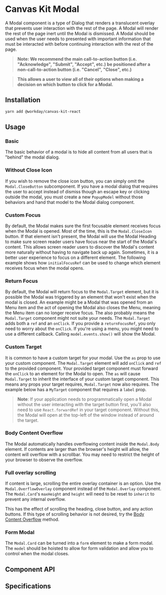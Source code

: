

<Meta of={ModalStories} />

# Canvas Kit Modal

A Modal component is a type of Dialog that renders a translucent overlay that prevents user
interaction with the rest of the page. A Modal will render the rest of the page inert until the
Modal is dismissed. A Modal should be used when the user needs to presented with important
information that must be interacted with before continuing interaction with the rest of the page.

>**Note: We recommend the main call-to-action button (i.e. "Acknowledge", "Submit", "Accept", etc.) be positioned after a non-call-to-action button (i.e. "Cancel", "Close", etc.)**

>**This allows a user to view all of their options when making a decision on which button to click for a Modal.**

## Installation

```sh
yarn add @workday/canvas-kit-react
```

## Usage

### Basic

The basic behavior of a modal is to hide all content from all users that is "behind" the modal
dialog.

<ExampleCodeBlock code={Basic} />

### Without Close Icon

If you wish to remove the close icon button, you can simply omit the `Modal.CloseButton`
subcomponent. If you have a modal dialog that requires the user to accept instead of dismiss though
an escape key or clicking outside the modal, you must create a new `PopupModel` without those
behaviors and hand that model to the Modal dialog component.

<ExampleCodeBlock code={WithoutCloseIcon} />

### Custom Focus

By default, the Modal makes sure the first focusable element receives focus when the Modal is
opened. Most of the time, this is the `Modal.CloseIcon` button. If that element isn't present, the
Modal will use the Modal Heading to make sure screen reader users have focus near the start of the
Modal's content. This allows screen reader users to discover the Modal's content more naturally
without having to navigate back up again. Sometimes, it is a better user experience to focus on a
different element. The following example shows how `initialFocusRef` can be used to change which
element receives focus when the modal opens.

<ExampleCodeBlock code={CustomFocus} />

### Return Focus

By default, the Modal will return focus to the `Modal.Target` element, but it is possible the Modal
was triggered by an element that won't exist when the modal is closed. An example might be a Modal
that was opened from an Menu item and the act of opening the Modal also closes the Menu, meaning the
Menu item can no longer receive focus. The also probably means the `Modal.Target` component might
not suite your needs. The `Modal.Target` adds both a `ref` and an `onClick`. If you provide a
`returnFocusRef`, you only need to worry about the `onClick`. If you're using a menu, you might need
to use a different callback. Calling `model.events.show()` will show the Modal.

<ExampleCodeBlock code={ReturnFocus} />

### Custom Target

It is common to have a custom target for your modal. Use the `as` prop to use your custom component.
The `Modal.Target` element will add `onClick` and `ref` to the provided component. Your provided
target component must forward the `onClick` to an element for the Modal to open. The `as` will cause
`Modal.Target` to inherit the interface of your custom target component. This means any props your
target requires, `Modal.Target` now also requires. The example below has a `MyTarget` component that
requires a `label` prop.

> **Note**: If your application needs to programmatically open a Modal without the user interacting
> with the target button first, you'll also need to use `React.forwardRef` in your target component.
> Without this, the Modal will open at the top-left of the window instead of around the target.

<ExampleCodeBlock code={CustomTarget} />

### Body Content Overflow

The Modal automatically handles overflowing content inside the `Modal.Body` element. If contents are
larger than the browser's height will allow, the content will overflow with a scrollbar. You may
need to restrict the height of your browser to observe the overflow.

<ExampleCodeBlock code={BodyOverflow} />

### Full overlay scrolling

If content is large, scrolling the entire overlay container is an option. Use the
`Modal.OverflowOverlay` component instead of the `Modal.Overlay` component. The `Modal.Card`'s
`maxHeight` and `height` will need to be reset to `inherit` to prevent any internal overflow.

This has the effect of scrolling the heading, close button, and any action buttons. If this type of
scrolling behavior is not desired, try the [Body Content Overflow](#body-content-overflow) method.

<ExampleCodeBlock code={FullOverflow} />

### Form Modal

The `Modal.Card` can be turned into a `form` element to make a form modal. The `model` should be
hoisted to allow for form validation and allow you to control when the modal closes.

<ExampleCodeBlock code={FormModal} />

## Component API

<SymbolDoc name="Modal" fileName="/react/" />

## Specifications

<Specifications file="Modal.spec.ts" name="Modal" />
